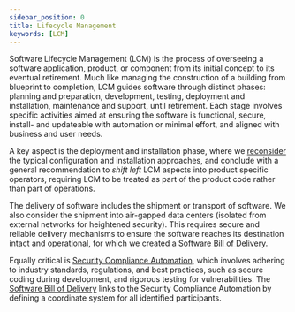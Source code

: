 ```yaml
---
sidebar_position: 0
title: Lifecycle Management
keywords: [LCM]
---
```


Software Lifecycle Management (LCM) is the process of overseeing a software application, product, or component from its initial concept to its eventual retirement. Much like managing the construction of a building from blueprint to completion, LCM guides software through distinct phases: planning and preparation, development, testing, deployment and installation, maintenance and support, until retirement. Each stage involves specific activities aimed at ensuring the software is functional, secure, install- and updateable with automation or minimal effort, and aligned with business and user needs. 

A key aspect is the deployment and installation phase, where we [reconsider](/lcm/config) the typical configuration and installation approaches, and conclude with a general recommendation to *shift left* LCM aspects into product specific operators, requiring LCM to be treated as part of the product code rather than part of operations.

The delivery of software includes the shipment or transport of software. We also consider the shipment into air-gapped data centers (isolated from external networks for heightened security). This requires secure and reliable delivery mechanisms to ensure the software reaches its destination intact and operational, for which we created a [Software Bill of Delivery](/lcm/sbod).

Equally critical is [Security Compliance Automation](/security/security-compliance-automation), which involves adhering to industry standards, regulations, and best practices, such as secure coding during development, and rigorous testing for vulnerabilities. The [Software Bill of Delivery](/lcm/sbod) links to the Security Compliance Automation by defining a coordinate system for all identified participants.
